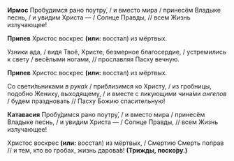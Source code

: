 **Ирмос** Пробудимся рано поутру́, / и вместо мира / принесём Владыке песнь, / и увидим Христа — / Солнце Правды, // всем Жизнь излучающее!

**Припев** Христос воскрес **(или:** восстал<R>)</R> из мёртвых.

Узники ада, / видя Твоё, Христе, безмерное благосердие, / устремились к свету / весёлыми ногами, // прославляя Пасху вечную.

**Припев** Христос воскрес **(или:** восстал<R>)</R> из мёртвых.

Со свети́льниками *в рука́х* / приблизимся ко Христу, / из гробницы, подобно Жениху, выходящему, / и вместе с ликующими чина́ми *ангелов* / будем праздновать // Пасху Божию спасительную!

**Катавасия** Пробу́димся рано поутру́, / и вместо мира / принесём Владыке песнь, / и увидим Христа — / Солнце Правды, // всем Жизнь излучающее!

Христос воскрес **(или:** восстал<R>)</R> из мёртвых, / Смертию Смерть поправ // и тем, кто во гробах, жизнь дарова́в! **(Трижды, поско́ру.)**
